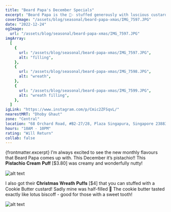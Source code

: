 ```yaml
---
title: "Beard Papa's December Specials"
excerpt: "Beard Papa is the 🐐- stuffed generously with luscious custard and affordably priced, it’s my go-to for custard puffs!"
coverImage: "/assets/blog/seasonal/beard-papa-xmas/IMG_7597.JPG"
date: "2022-12-24"
ogImage:
  url: "/assets/blog/seasonal/beard-papa-xmas/IMG_7597.JPG"
imgArray:
  [
    {
      url: "/assets/blog/seasonal/beard-papa-xmas/IMG_7597.JPG",
      alt: "filling",
    },
    {
      url: "/assets/blog/seasonal/beard-papa-xmas/IMG_7598.JPG",
      alt: "wreath",
    },
    {
      url: "/assets/blog/seasonal/beard-papa-xmas/IMG_7599.JPG",
      alt: "wreath filling",
    },
  ]
igLink: "https://www.instagram.com/p/Cmic2ZFSqvL/"
nearestMRT: "Dhoby Ghaut"
zone: "Central"
location: "68 Orchard Road, #B2-27/28, Plaza Singapura, Singapore 238839"
hours: "10AM - 10PM"
rating: "Will Return"
collab: false
---
```


{frontmatter.excerpt} I’m always excited to see the new monthly flavours that Beard Papa comes up with. This December it’s pistachio!! This 𝐏𝐢𝐬𝐭𝐚𝐜𝐡𝐢𝐨 𝐂𝐫𝐞𝐚𝐦 𝐏𝐮𝐟𝐟 [$3.80] was creamy and wonderfully nutty!

![alt text](/assets/blog/seasonal/beard-papa-xmas/IMG_7598.JPG)

I also got their 𝐂𝐡𝐫𝐢𝐬𝐭𝐦𝐚𝐬 𝐖𝐫𝐞𝐚𝐭𝐡 𝐏𝐮𝐟𝐟𝐬 [$4] that you can stuffed with a Cookie Butter custard! Sadly mine was half-filled 🥲 The cookie butter tasted exactly like lotus biscoff - good for those with a sweet tooth!

![alt text](/assets/blog/seasonal/beard-papa-xmas/IMG_7599.JPG)
